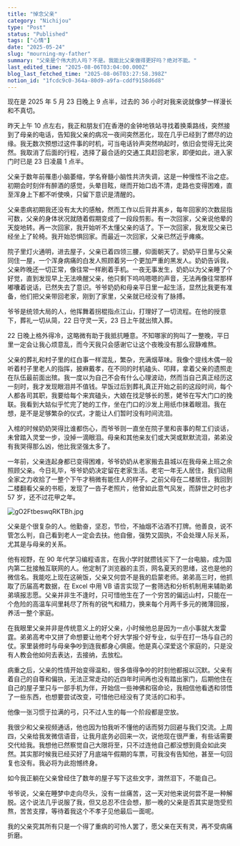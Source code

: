 ```yaml
---
title: "悼念父亲"
category: "Nichijou"
type: "Post"
status: "Published"
tags: ["心情"]
date: "2025-05-24"
slug: "mourning-my-father"
summary: "父亲是个伟大的人吗？不是。我能比父亲做得更好吗？绝对不能。"
last_edited_time: "2025-08-06T03:04:00.000Z"
blog_last_fetched_time: "2025-08-06T03:27:58.398Z"
notion_id: "1fcdc9c0-364a-80d9-a9fa-cddf9158d6d8"
---
```



现在是 2025 年 5 月 23 日晚上 9 点半，过去的 36 小时对我来说就像梦一样漫长和不真切。


昨天上午 10 点左右，我正和朋友们在香港的金钟地铁站寻找着换乘路线，突然接到了母亲的电话，告知我父亲的病况一夜间突然恶化，现在几乎已经到了燃尽的边缘。我无数次预想过这件事的时机，可当电话铃声突然响起时，依旧会觉得无比突然。我取消了后面的行程，选择了最合适的交通工具赶回老家，即便如此，进入家门时已是 23 日凌晨 1 点半。


父亲于数年前罹患小脑萎缩，学名脊髓小脑性共济失调，这是一种慢性不治之症。初期会时刻伴有醉酒的感觉，头晕目眩，继而开始口齿不清，走路也变得困难，直至浑身上下都不听使唤，只留下意识是清醒的。


父亲患病初期我还没有太大的感触，然而工作以后背井离乡，每年回家的次数屈指可数，父亲的身体状况就随着假期变成了一段段剪影。有一次回家，父亲说他晕的天旋地转。再一次回家，我开始听不太懂父亲的话了。下一次回家，我发现父亲已经坐上了轮椅。我开始恐惧回家。而最近一次回家，父亲已然近乎瘫痪。


院子里灯火通明，进去屋子，父亲已着四领三腰，仰面朝天了。奶奶平日里与父亲同住一屋，一个浑身病痛的白发人照顾着另一个更加严重的黑发人。奶奶告诉我，父亲昨晚还一切正常，像往常一样刷着手机。一夜无事发生，奶奶以为父亲睡了个好觉，直到发现早上无法唤醒父亲，他只剩下呜呜嗯嗯的声音，无法再像往常那样嘟囔着说话，已然失去了意识。爷爷奶奶和母亲平日里一起生活，显然比我更有准备，他们把父亲带回老家，刚到了家里，父亲就已经没有了脉搏。


爷爷是统领大局的人，他挥舞着拐棍指点江山，打理好了一切流程。在他的授意下，葬礼一切从简，22 日守灵一天，23 日上午就出殡入葬。


22 日晚上格外得冷，这略微有助于我抵抗睡意。不知哪家的狗叫了一整晚，平日里一定会让我心烦意乱，而今天我只会感谢它让这个夜晚没有那么寂静难熬。


父亲的葬礼和村子里的红白事一样混乱，繁杂，充满烟草味。我像个提线木偶一般听着村子里老人的指挥，披麻戴孝，在不同的时机磕头、叩拜，拿着父亲的遗照走在队伍最前面出殡。我一度以为自己不会有什么心理波动，然而当自己真正经历这一刻时，我才发现眼泪并不值钱。早饭过后到葬礼真正开始之前的这段时间，每个人都各司其职，我要给每个来宾磕头，大娘在找足够长的葱，姥爷在写大门口的挽联。我看到大姑似乎忙完了她的工作，坐在门口的沙发上用纸巾抹着眼泪。我在想，是不是足够繁杂的仪式，才能让人们暂时没有时间流泪。


入棺的时候奶奶哭得比谁都伤心，而爷爷则一直坐在院子里和丧事的帮工们谈话，未曾踏入灵堂一步，没掉一滴眼泪。母亲和其他亲友们或大哭或默默流泪，弟弟没有我哭得那么凶，他比我坚强太多了。


一年前，父亲连起身都已变得困难，爷爷奶奶从老家搬去县城以在我母亲上班之余照顾父亲。今日礼毕，爷爷奶奶决定留在老家生活。老宅一年无人居住，我们动用全家之力收拾了一整个下午才稍微有能住人的样子。之前父母在二楼居住，我回到二楼翻看父亲的书柜，发现了一沓子老照片，他曾如此意气风发，而辞世之时也才 57 岁，还不过花甲之年。


![gO2FtbeswqRKTBh.jpg](https://cdn.sa.net/2025/05/24/gO2FtbeswqRKTBh.jpg)


父亲是个很复杂的人。他勤奋，坚忍，节俭，不抽烟不沾酒不打牌。他善良，说不管怎么判，自己看到老人一定会去扶。他自傲，强势又固执，不会处理人际关系，尤其是与母亲的关系。


他有视野，在 90 年代学习编程语言，在我小学时就攒钱买下了一台电脑，成为国内第二批接触互联网的人。他定制了浏览器的主页，网名夏天的思绪，这也是他的微信名。我能吃上现在这碗饭，父亲又何尝不是我的启蒙老师。弟弟高三时，他抓取了历届高考数据，在 Excel 中用 VB 语言实现了一套筛选和分析机制用来辅助弟弟填报志愿。父亲并非生不逢时，只可惜他生在了一个穷苦的偏远山村，只能在一个危险的高温车间里耗尽了所有的锐气和精力，换来每个月两千多元的微薄回报，养活一整个家庭。


在我眼里父亲并非是传统意义上的好父亲，小时候他总是因为一点小事就大发雷霆。弟弟高考中又拼了命想要让他考个好大学报个好专业，似乎在打一场与自己的仗。家里装修时与母亲争吵到连我都身心俱疲。他是真心深爱这个家庭的，只是没有人教会他如何去表达，去接纳，去放松。


病重之后，父亲的性情开始变得温和，很多值得争吵的时刻他都报以沉默。父亲有着自己的自尊和偏执，无法正常走动的近四年时间再也没有踏出家门，后期他住在自己的屋子里只与一部手机为伴，开始信一些神佛和宿命论，我相信他看透和领悟了一些东西，也想要尝试改变，可惜他已经没有了灵活的口和手。


他像一张习惯于拉满的弓，只不过人生的每一个阶段都是空放。


我很少和父亲视频通话，他也因为怕我听不懂他的话而努力回避与我们交流。上周四，父亲给我发微信语音，让我月底务必回来一次，说他现在很严重，有些话需要交代给我。我想他已然察觉自己大限将至，只不过连他自己都没想到竟会如此突然。其实那时候我已经买好了月底端午假期的车票，可我没有告知他，甚至一句回复也没有。我必将为此抱憾终身。


如今我正躺在父亲曾经住了数年的屋子写下这些文字，潸然泪下，不能自己。


爷爷说，父亲在睡梦中走向尽头，没有一丝痛苦，这一天对他来说何尝不是一种解脱。这个说法几乎说服了我，但又总忍不住会想，那一晚的父亲是否其实是饱受煎熬，苦苦支撑，等待着我这个不孝子见他最后一面呢。


我的父亲究其所有只是一个得了重病的可怜人罢了，愿父亲在天有灵，再不受病痛折磨。

